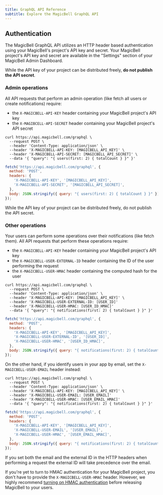 ```yaml
---
title: GraphQL API Reference
subtitle: Explore the MagicBell GraphQL API
---
```


## Authentication

The MagicBell GraphQL API utilizes an HTTP header based authentication using
your MagicBell's project's API key and secret. Your MagicBell project's API key
and secret are available in the "Settings" section of your MagicBell Admin
Dashboard.

While the API key of your project can be distributed freely, **do not publish
the API secret**.

### Admin operations

All API requests that perform an admin operation (like fetch all users or create
notifications) require:

- the `X-MAGICBELL-API-KEY` header containing your MagicBell project's API key
- the `X-MAGIBCELL-API-SECRET` header containing your MagicBell project's API secret

<Tabs>

```curl title=cURL hideHeader noTopBorderRadius
curl https://api.magicbell.com/graphql \
  --request POST \
  --header 'Content-Type: application/json' \
  --header 'X-MAGICBELL-API-KEY: [MAGICBELL_API_KEY]' \
  --header 'X-MAGICBELL-API-SECRET: [MAGICBELL_API_SECRET]' \
  --data '{ "query": "{ users(first: 2) { totalCount } }" }'
```

```javascript title=JAVASCRIPT hideHeader noTopBorderRadius
fetch('https://api.magicbell.com/graphql', {
  method: 'POST',
  headers: {
    'X-MAGICBELL-API-KEY', '[MAGICBELL_API_KEY]',
    'X-MAGICBELL-API-SECRET', '[MAGICBELL_API_SECRET]',
  },
  body: JSON.stringify({ query: "{ users(first: 2) { totalCount } }" })
});
```

</Tabs>

While the API key of your project can be distributed freely, do not publish the
API secret.

### Other operations

Your users can perform some operations over their notifications (like
fetch them). All API requests that perform these operations require:

- the `X-MAGICBELL-API-KEY` header containing your MagicBell project's API key
- the `X-MAGICBELL-USER-EXTERNAL-ID` header containing the ID of the user performing the request
- the `X-MAGICBELL-USER-HMAC` header containing the computed hash for the user

<Tabs>

```curl title=cURL hideHeader noTopBorderRadius
curl https://api.magicbell.com/graphql \
  --request POST \
  --header 'Content-Type: application/json' \
  --header 'X-MAGICBELL-API-KEY: [MAGICBELL_API_KEY]' \
  --header 'X-MAGICBELL-USER-EXTERNAL-ID: [USER_ID]'
  --header 'X-MAGICBELL-USER-HMAC: [USER_ID_HMAC]'
  --data '{ "query": "{ notifications(first: 2) { totalCount } }" }'
```

```javascript title=JAVASCRIPT hideHeader noTopBorderRadius
fetch('https://api.magicbell.com/graphql', {
  method: 'POST',
  headers: {
    'X-MAGICBELL-API-KEY', '[MAGICBELL_API_KEY]',
    'X-MAGICBELL-USER-EXTERNAL-ID', '[USER_ID]',
    'X-MAGICBELL-USER-HMAC', '[USER_ID_HMAC]',
  },
  body: JSON.stringify({ query: "{ notifications(first: 2) { totalCount } }" })
});
```

</Tabs>

On the other hand, if you identify users in your app by email, set the
`X-MAGICBELL-USER-EMAIL` header instead:

<Tabs>

```curl title=cURL hideHeader noTopBorderRadius
curl https://api.magicbell.com/graphql \
  --request POST \
  --header 'Content-Type: application/json' \
  --header 'X-MAGICBELL-API-KEY: [MAGICBELL_API_KEY]' \
  --header 'X-MAGICBELL-USER-EMAIL: [USER_EMAIL]'
  --header 'X-MAGICBELL-USER-HMAC: [USER_EMAIL_HMAC]'
  --data '{ "query": "{ notifications(first: 2) { totalCount } }" }'
```

```javascript title=JAVASCRIPT hideHeader noTopBorderRadius
fetch('https://api.magicbell.com/graphql', {
  method: 'POST',
  headers: {
    'X-MAGICBELL-API-KEY', '[MAGICBELL_API_KEY]',
    'X-MAGICBELL-USER-EMAIL', '[USER_EMAIL]',
    'X-MAGICBELL-USER-HMAC', '[USER_EMAIL_HMAC]',
  },
  body: JSON.stringify({ query: "{ notifications(first: 2) { totalCount } }" })
});
```

</Tabs>

If you set both the email and the external ID in the HTTP headers when
performing a request the external ID will take precedence over the email.

If you're yet to turn to HMAC authentication for your MagicBell project, you
don't have to provide the `X-MAGICBELL-USER-HMAC` header. However, we highly
recommend [turning on HMAC authentication](/docs/turn-on-hmac-authentication)
before releasing MagicBell to your users.
